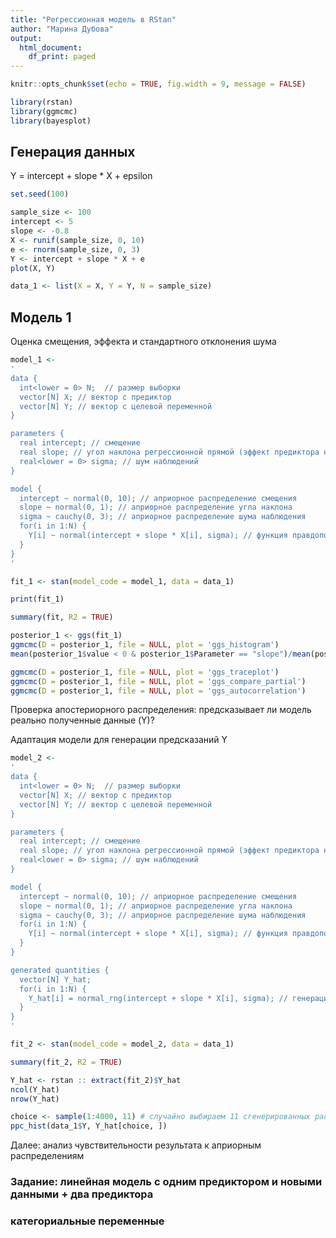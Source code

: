```yaml
---
title: "Регрессионная модель в RStan"
author: "Марина Дубова"
output:
  html_document:
    df_print: paged
---
```


```r
knitr::opts_chunk$set(echo = TRUE, fig.width = 9, message = FALSE)
```


```r
library(rstan)
library(ggmcmc)
library(bayesplot)
```

## Генерация данных

Y = intercept + slope * X + epsilon

```r
set.seed(100)

sample_size <- 100
intercept <- 5
slope <- -0.8
X <- runif(sample_size, 0, 10)
e <- rnorm(sample_size, 0, 3)
Y <- intercept + slope * X + e
plot(X, Y)

data_1 <- list(X = X, Y = Y, N = sample_size)
```

## Модель 1

Оценка смещения, эффекта и стандартного отклонения шума

```r
model_1 <-
'
data {
  int<lower = 0> N;  // размер выборки
  vector[N] X; // вектор с предиктор
  vector[N] Y; // вектор с целевой переменной
}

parameters {
  real intercept; // смещение
  real slope; // угол наклона регрессионной прямой (эффект предиктора на целевую переменную)
  real<lower = 0> sigma; // шум наблюдений
}

model {
  intercept ~ normal(0, 10); // априорное распределение смещения
  slope ~ normal(0, 1); // априорное распределение угла наклона
  sigma ~ cauchy(0, 3); // априорное распределение шума наблюдения
  for(i in 1:N) {
    Y[i] ~ normal(intercept + slope * X[i], sigma); // функция правдоподобия
  }
}
'
```

```r
fit_1 <- stan(model_code = model_1, data = data_1)
```

```r
print(fit_1)

summary(fit, R2 = TRUE)
```

```r
posterior_1 <- ggs(fit_1)
ggmcmc(D = posterior_1, file = NULL, plot = 'ggs_histogram')
mean(posterior_1$value < 0 & posterior_1$Parameter == "slope")/mean(posterior_1$Parameter == "slope") # вероятность негативного эффекта

ggmcmc(D = posterior_1, file = NULL, plot = 'ggs_traceplot') 
ggmcmc(D = posterior_1, file = NULL, plot = 'ggs_compare_partial') 
ggmcmc(D = posterior_1, file = NULL, plot = 'ggs_autocorrelation') 
```

Проверка апостериорного распределения: предсказывает ли модель реально полученные данные (Y)?

Адаптация модели для генерации предсказаний Y

```r
model_2 <-
'
data {
  int<lower = 0> N;  // размер выборки
  vector[N] X; // вектор с предиктор
  vector[N] Y; // вектор с целевой переменной
}

parameters {
  real intercept; // смещение
  real slope; // угол наклона регрессионной прямой (эффект предиктора на целевую переменную)
  real<lower = 0> sigma; // шум наблюдений
}

model {
  intercept ~ normal(0, 10); // априорное распределение смещения
  slope ~ normal(0, 1); // априорное распределение угла наклона
  sigma ~ cauchy(0, 3); // априорное распределение шума наблюдения
  for(i in 1:N) {
    Y[i] ~ normal(intercept + slope * X[i], sigma); // функция правдоподобия
  }
}

generated quantities {
  vector[N] Y_hat; 
  for(i in 1:N) {
    Y_hat[i] = normal_rng(intercept + slope * X[i], sigma); // генерация предсказаний целевой переменной исходя из оценок параметров
  }
}
'
```

```r
fit_2 <- stan(model_code = model_2, data = data_1)

summary(fit_2, R2 = TRUE)
```

```r
Y_hat <- rstan :: extract(fit_2)$Y_hat
ncol(Y_hat)
nrow(Y_hat) 
```

```r
choice <- sample(1:4000, 11) # случайно выбираем 11 сгенерированных распределений Y
ppc_hist(data_1$Y, Y_hat[choice, ])
```

Далее: анализ чувствительности результата к априорным распределениям

### Задание: линейная модель с одним предиктором и новыми данными + два предиктора

### категориальные переменные

